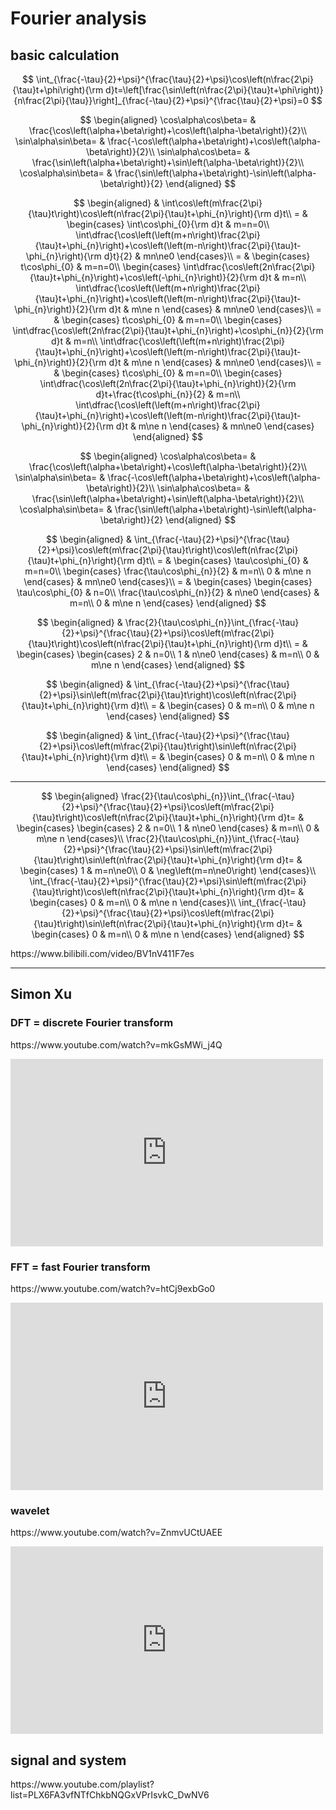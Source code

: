 # Fourier analysis

## basic calculation

$$
\int_{\frac{-\tau}{2}+\psi}^{\frac{\tau}{2}+\psi}\cos\left(n\frac{2\pi}{\tau}t+\phi\right){\rm d}t=\left[\frac{\sin\left(n\frac{2\pi}{\tau}t+\phi\right)}{n\frac{2\pi}{\tau}}\right]_{\frac{-\tau}{2}+\psi}^{\frac{\tau}{2}+\psi}=0
$$

$$
\begin{aligned}
\cos\alpha\cos\beta= & \frac{\cos\left(\alpha+\beta\right)+\cos\left(\alpha-\beta\right)}{2}\\
\sin\alpha\sin\beta= & \frac{-\cos\left(\alpha+\beta\right)+\cos\left(\alpha-\beta\right)}{2}\\
\sin\alpha\cos\beta= & \frac{\sin\left(\alpha+\beta\right)+\sin\left(\alpha-\beta\right)}{2}\\
\cos\alpha\sin\beta= & \frac{\sin\left(\alpha+\beta\right)-\sin\left(\alpha-\beta\right)}{2}
\end{aligned}
$$

$$
\begin{aligned}
 & \int\cos\left(m\frac{2\pi}{\tau}t\right)\cos\left(n\frac{2\pi}{\tau}t+\phi_{n}\right){\rm d}t\\
= & \begin{cases}
\int\cos\phi_{0}{\rm d}t & m=n=0\\
\int\dfrac{\cos\left(\left(m+n\right)\frac{2\pi}{\tau}t+\phi_{n}\right)+\cos\left(\left(m-n\right)\frac{2\pi}{\tau}t-\phi_{n}\right){\rm d}t}{2} & mn\ne0
\end{cases}\\
= & \begin{cases}
t\cos\phi_{0} & m=n=0\\
\begin{cases}
\int\dfrac{\cos\left(2n\frac{2\pi}{\tau}t+\phi_{n}\right)+\cos\left(-\phi_{n}\right)}{2}{\rm d}t & m=n\\
\int\dfrac{\cos\left(\left(m+n\right)\frac{2\pi}{\tau}t+\phi_{n}\right)+\cos\left(\left(m-n\right)\frac{2\pi}{\tau}t-\phi_{n}\right)}{2}{\rm d}t & m\ne n
\end{cases} & mn\ne0
\end{cases}\\
= & \begin{cases}
t\cos\phi_{0} & m=n=0\\
\begin{cases}
\int\dfrac{\cos\left(2n\frac{2\pi}{\tau}t+\phi_{n}\right)+\cos\phi_{n}}{2}{\rm d}t & m=n\\
\int\dfrac{\cos\left(\left(m+n\right)\frac{2\pi}{\tau}t+\phi_{n}\right)+\cos\left(\left(m-n\right)\frac{2\pi}{\tau}t-\phi_{n}\right)}{2}{\rm d}t & m\ne n
\end{cases} & mn\ne0
\end{cases}\\
= & \begin{cases}
t\cos\phi_{0} & m=n=0\\
\begin{cases}
\int\dfrac{\cos\left(2n\frac{2\pi}{\tau}t+\phi_{n}\right)}{2}{\rm d}t+\frac{t\cos\phi_{n}}{2} & m=n\\
\int\dfrac{\cos\left(\left(m+n\right)\frac{2\pi}{\tau}t+\phi_{n}\right)+\cos\left(\left(m-n\right)\frac{2\pi}{\tau}t-\phi_{n}\right)}{2}{\rm d}t & m\ne n
\end{cases} & mn\ne0
\end{cases}
\end{aligned}
$$

$$
\begin{aligned}
\cos\alpha\cos\beta= & \frac{\cos\left(\alpha+\beta\right)+\cos\left(\alpha-\beta\right)}{2}\\
\sin\alpha\sin\beta= & \frac{-\cos\left(\alpha+\beta\right)+\cos\left(\alpha-\beta\right)}{2}\\
\sin\alpha\cos\beta= & \frac{\sin\left(\alpha+\beta\right)+\sin\left(\alpha-\beta\right)}{2}\\
\cos\alpha\sin\beta= & \frac{\sin\left(\alpha+\beta\right)-\sin\left(\alpha-\beta\right)}{2}
\end{aligned}
$$

$$
\begin{aligned}
 & \int_{\frac{-\tau}{2}+\psi}^{\frac{\tau}{2}+\psi}\cos\left(m\frac{2\pi}{\tau}t\right)\cos\left(n\frac{2\pi}{\tau}t+\phi_{n}\right){\rm d}t\\
= & \begin{cases}
\tau\cos\phi_{0} & m=n=0\\
\begin{cases}
\frac{\tau\cos\phi_{n}}{2} & m=n\\
0 & m\ne n
\end{cases} & mn\ne0
\end{cases}\\
= & \begin{cases}
\begin{cases}
\tau\cos\phi_{0} & n=0\\
\frac{\tau\cos\phi_{n}}{2} & n\ne0
\end{cases} & m=n\\
0 & m\ne n
\end{cases}
\end{aligned}
$$

$$
\begin{aligned}
 & \frac{2}{\tau\cos\phi_{n}}\int_{\frac{-\tau}{2}+\psi}^{\frac{\tau}{2}+\psi}\cos\left(m\frac{2\pi}{\tau}t\right)\cos\left(n\frac{2\pi}{\tau}t+\phi_{n}\right){\rm d}t\\
= & \begin{cases}
\begin{cases}
2 & n=0\\
1 & n\ne0
\end{cases} & m=n\\
0 & m\ne n
\end{cases}
\end{aligned}
$$

$$
\begin{aligned}
 & \int_{\frac{-\tau}{2}+\psi}^{\frac{\tau}{2}+\psi}\sin\left(m\frac{2\pi}{\tau}t\right)\cos\left(n\frac{2\pi}{\tau}t+\phi_{n}\right){\rm d}t\\
= & \begin{cases}
0 & m=n\\
0 & m\ne n
\end{cases}
\end{aligned}
$$

$$
\begin{aligned}
 & \int_{\frac{-\tau}{2}+\psi}^{\frac{\tau}{2}+\psi}\cos\left(m\frac{2\pi}{\tau}t\right)\sin\left(n\frac{2\pi}{\tau}t+\phi_{n}\right){\rm d}t\\
= & \begin{cases}
0 & m=n\\
0 & m\ne n
\end{cases}
\end{aligned}
$$

***

$$
\begin{aligned}
\frac{2}{\tau\cos\phi_{n}}\int_{\frac{-\tau}{2}+\psi}^{\frac{\tau}{2}+\psi}\cos\left(m\frac{2\pi}{\tau}t\right)\cos\left(n\frac{2\pi}{\tau}t+\phi_{n}\right){\rm d}t= & \begin{cases}
\begin{cases}
2 & n=0\\
1 & n\ne0
\end{cases} & m=n\\
0 & m\ne n
\end{cases}\\
\frac{2}{\tau\cos\phi_{n}}\int_{\frac{-\tau}{2}+\psi}^{\frac{\tau}{2}+\psi}\sin\left(m\frac{2\pi}{\tau}t\right)\sin\left(n\frac{2\pi}{\tau}t+\phi_{n}\right){\rm d}t= & \begin{cases}
1 & m=n\ne0\\
0 & \neg\left(m=n\ne0\right)
\end{cases}\\
\int_{\frac{-\tau}{2}+\psi}^{\frac{\tau}{2}+\psi}\sin\left(m\frac{2\pi}{\tau}t\right)\cos\left(n\frac{2\pi}{\tau}t+\phi_{n}\right){\rm d}t= & \begin{cases}
0 & m=n\\
0 & m\ne n
\end{cases}\\
\int_{\frac{-\tau}{2}+\psi}^{\frac{\tau}{2}+\psi}\cos\left(m\frac{2\pi}{\tau}t\right)\sin\left(n\frac{2\pi}{\tau}t+\phi_{n}\right){\rm d}t= & \begin{cases}
0 & m=n\\
0 & m\ne n
\end{cases}
\end{aligned}
$$

https://www.bilibili.com/video/BV1nV411F7es

***

## Simon Xu

### DFT = discrete Fourier transform

https://www.youtube.com/watch?v=mkGsMWi_j4Q

::: {show-in="html"}
<iframe width=500 height=300 frameborder="0" allowfullscreen src="https://www.youtube.com/embed/mkGsMWi_j4Q"></iframe>
:::

### FFT = fast Fourier transform

https://www.youtube.com/watch?v=htCj9exbGo0

::: {show-in="html"}
<iframe width=500 height=300 frameborder="0" allowfullscreen src="https://www.youtube.com/embed/htCj9exbGo0"></iframe>
:::

### wavelet

https://www.youtube.com/watch?v=ZnmvUCtUAEE

::: {show-in="html"}
<iframe width=500 height=300 frameborder="0" allowfullscreen src="https://www.youtube.com/embed/ZnmvUCtUAEE"></iframe>
:::

## signal and system

https://www.youtube.com/playlist?list=PLX6FA3vfNTfChkbNQGxVPrIsvkC_DwNV6